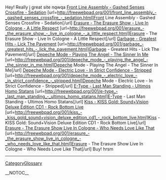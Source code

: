 Hey! Really j great site nqwqa
<a href= http://freewebpad.org/001/front_line_assembly_-_gashed_senses_crossfire_-_sedation.html >Front Line Assembly - Gashed Senses Crossfire - Sedation</a> [url=http://freewebpad.org/001/front_line_assembly_-_gashed_senses_crossfire_-_sedation.html]Front Line Assembly - Gashed Senses Crossfire - Sedation[/url] <a href= http://freewebpad.org/001/erasure_-_the_erasure_show_-_live_in_cologne_-_a_little_respect.html >Erasure - The Erasure Show - Live In Cologne - A Little Respect</a> [url=http://freewebpad.org/001/erasure_-_the_erasure_show_-_live_in_cologne_-_a_little_respect.html]Erasure - The Erasure Show - Live In Cologne - A Little Respect[/url] <a href= http://freewebpad.org/001/garbage_-_greatest_hits_-_lick_the_pavement.html >Garbage - Greatest Hits - Lick The Pavement</a> [url=http://freewebpad.org/001/garbage_-_greatest_hits_-_lick_the_pavement.html]Garbage - Greatest Hits - Lick The Pavement[/url] <a href= http://freewebpad.org/001/depeche_mode_-_playing_the_angel_-_the_sinner_in_me.html >Depeche Mode - Playing The Angel - The Sinner In Me</a> [url=http://freewebpad.org/001/depeche_mode_-_playing_the_angel_-_the_sinner_in_me.html]Depeche Mode - Playing The Angel - The Sinner In Me[/url] <a href= http://freewebpad.org/001/depeche_mode_-_electric_love_-_in_strict_confidence_-_stripped.html >Depeche Mode - Electric Love - In Strict Confidence - Stripped</a> [url=http://freewebpad.org/001/depeche_mode_-_electric_love_-_in_strict_confidence_-_stripped.html]Depeche Mode - Electric Love - In Strict Confidence - Stripped[/url] <a href= http://freewebpad.org/001/e-type_-_last_man_standing_-_ultimos_homo_statans.html >E-Type - Last Man Standing - Ultimos Homo Statans</a> [url=http://freewebpad.org/001/e-type_-_last_man_standing_-_ultimos_homo_statans.html]E-Type - Last Man Standing - Ultimos Homo Statans[/url] <a href= http://freewebpad.org/001/kiss_-_kiss_gold_sound+vision_deluxe_edition_cd1_-_rock_bottom_live.html >Kiss - KISS Gold: Sound+Vision Deluxe Edition CD1 - Rock Bottom Live</a> [url=http://freewebpad.org/001/kiss_-_kiss_gold_sound+vision_deluxe_edition_cd1_-_rock_bottom_live.html]Kiss - KISS Gold: Sound+Vision Deluxe Edition CD1 - Rock Bottom Live[/url] <a href= http://freewebpad.org/001/erasure_-_the_erasure_show_live_in_cologne_-_who_needs_love_like_that.html >Erasure - The Erasure Show Live In Cologne - Who Needs Love Like That</a> [url=http://freewebpad.org/001/erasure_-_the_erasure_show_live_in_cologne_-_who_needs_love_like_that.html]Erasure - The Erasure Show Live In Cologne - Who Needs Love Like That[/url] 
Buy! hrsm
----
[[CategoryGlossary]]

__NOTOC__
